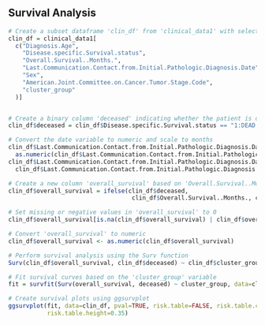 ## Survival Analysis 


```r
# Create a subset dataframe 'clin_df' from 'clinical_data1' with selected columns
clin_df = clinical_data1[
  c("Diagnosis.Age",
    "Disease.specific.Survival.status",
    "Overall.Survival..Months.",
    "Last.Communication.Contact.from.Initial.Pathologic.Diagnosis.Date",
    "Sex",
    "American.Joint.Committee.on.Cancer.Tumor.Stage.Code",
    "cluster_group"
  )]


# Create a binary column 'deceased' indicating whether the patient is dead with tumor
clin_df$deceased = clin_df$Disease.specific.Survival.status == "1:DEAD WITH TUMOR"

# Convert the date variable to numeric and scale to months
clin_df$Last.Communication.Contact.from.Initial.Pathologic.Diagnosis.Date <-
  as.numeric(clin_df$Last.Communication.Contact.from.Initial.Pathologic.Diagnosis.Date)
clin_df$Last.Communication.Contact.from.Initial.Pathologic.Diagnosis.Date <-
  clin_df$Last.Communication.Contact.from.Initial.Pathologic.Diagnosis.Date / 30.417

# Create a new column 'overall_survival' based on 'Overall.Survival..Months.' and scaled date variable
clin_df$overall_survival = ifelse(clin_df$deceased,
                                   clin_df$Overall.Survival..Months., clin_df$Last.Communication.Contact.from.Initial.Pathologic.Diagnosis.Date)

# Set missing or negative values in 'overall_survival' to 0
clin_df$overall_survival[is.na(clin_df$overall_survival) | clin_df$overall_survival < 0] <- 0

# Convert 'overall_survival' to numeric
clin_df$overall_survival <- as.numeric(clin_df$overall_survival)

# Perform survival analysis using the Surv function
Surv(clin_df$overall_survival, clin_df$deceased) ~ clin_df$cluster_group

# Fit survival curves based on the 'cluster_group' variable
fit = survfit(Surv(overall_survival, deceased) ~ cluster_group, data=clin_df)

# Create survival plots using ggsurvplot
ggsurvplot(fit, data=clin_df, pval=TRUE, risk.table=FALSE, risk.table.col="strata", 
           risk.table.height=0.35)

```
